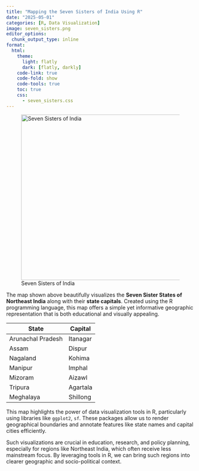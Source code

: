 ```yaml
---
title: "Mapping the Seven Sisters of India Using R"
date: "2025-05-01"
categories: [R, Data Visualization]
image: seven_sisters.png
editor_options: 
  chunk_output_type: inline
format:
  html:
    theme:
      light: flatly
      dark: [flatly, darkly]
    code-link: true
    code-fold: show
    code-tools: true
    toc: true
    css:
      - seven_sisters.css
---
```


![Seven Sisters of India](seven_sisters.png){fig-alt="Seven Sisters of India" fig-align="center" width="443"}

The map shown above beautifully visualizes the **Seven Sister States of Northeast India** along with their **state capitals**. Created using the R programming language, this map offers a simple yet informative geographic representation that is both educational and visually appealing.

| State             | Capital  |
|-------------------|----------|
| Arunachal Pradesh | Itanagar |
| Assam             | Dispur   |
| Nagaland          | Kohima   |
| Manipur           | Imphal   |
| Mizoram           | Aizawl   |
| Tripura           | Agartala |
| Meghalaya         | Shillong |

::: test
This map highlights the power of data visualization tools in R, particularly using libraries like `ggplot2`, `sf`. These packages allow us to render geographical boundaries and annotate features like state names and capital cities efficiently.
:::

Such visualizations are crucial in education, research, and policy planning, especially for regions like Northeast India, which often receive less mainstream focus. By leveraging tools in R, we can bring such regions into clearer geographic and socio-political context.
